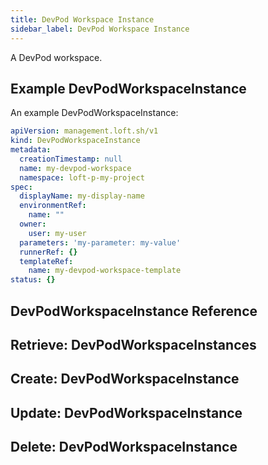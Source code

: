 ```yaml
---
title: DevPod Workspace Instance
sidebar_label: DevPod Workspace Instance
---
```


A DevPod workspace.

## Example DevPodWorkspaceInstance

An example DevPodWorkspaceInstance:
```yaml
apiVersion: management.loft.sh/v1
kind: DevPodWorkspaceInstance
metadata:
  creationTimestamp: null
  name: my-devpod-workspace
  namespace: loft-p-my-project
spec:
  displayName: my-display-name
  environmentRef:
    name: ""
  owner:
    user: my-user
  parameters: 'my-parameter: my-value'
  runnerRef: {}
  templateRef:
    name: my-devpod-workspace-template
status: {}

```

## DevPodWorkspaceInstance Reference

<Reference />

## Retrieve: DevPodWorkspaceInstances

<Retrieve />

## Create: DevPodWorkspaceInstance

<Create />

## Update: DevPodWorkspaceInstance

<Update />

## Delete: DevPodWorkspaceInstance

<Delete />


